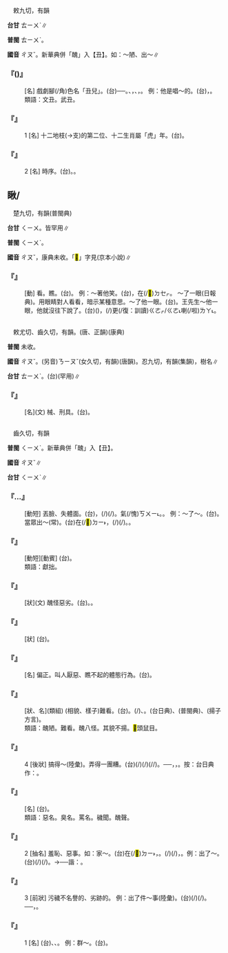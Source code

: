 
=={{ruby|丑|ㄔㄡˇ}}==

　敕九切，有韻

'''台甘''' <rt>ㄊㄧㄨˋ</rt>∥

'''普閩''' <rt>ㄊㄧㄨˋ</rt>。

'''國音''' <rt>ㄔㄡˇ</rt>。新華典併「醜」入【丑】。如：～陋、出～∥

    

==='''『{{ruby|丑|ㄔㄡˇ}}({{ruby|兒|ㄦ}})』'''===
: [名] 戲劇腳(/角)色名「丑{{ruby|角|ㄐㄩㄝˊ}}兒」。(台){{ruby|搬|ㄅㄨㆩ}}{{ruby|戲|ㄏㄧ˪}}{{ruby|丌|ㆤ}}{{ruby|腳|ㄍㄧㄜㆷ}}{{ruby|數|ㄒㄧㄠ˪}}──{{ruby|小|ㄒㄧㄠˋ}}{{ruby|丑|ㄊㄧㄨˋ}}{{ruby|仔|ㄚ}}。{{ruby|做|ㄗㄨㆤ˪/ㄗㄜ˪}}{{ruby|滑|ㄍㄨㆵ ͘}}{{ruby|稽|ㄎㆤ}}、{{ruby|幽|ㄧㄨ}}{{ruby|默|ㆠㄧㆤㆶ ͘}}{{ruby|丌|ㆤ}}{{ruby|動|ㄉㆲ˫}}{{ruby|作|ㄗㆦㆶ}}，{{ruby|使|ㄙㄨˋ}}{{ruby|人|ㄌㄤˊ}}{{ruby|愛|ㄞ˪}}{{ruby|笑|ㄑㄧㄜ˪}}、{{ruby|歡|ㄏㄨㆩ}}{{ruby|喜|ㄏㄧˋ}}，{{ruby|是|ㄒㄧ˫}}{{ruby|<mark>&#xffacb;</mark>|ㄗㆤ}}{{ruby|腳|ㄎㄚ}}{{ruby|數|ㄒㄧㄠ˪}}{{ruby|丌|ㆤ}}{{ruby|特|ㄉㄧㆤㆶ ͘}}{{ruby|色|ㄒㄧㆤㆶ}}。 例：他是唱～的。(台){{ruby|伊|ㄧ}}{{ruby|裝|ㄗㆭ}}{{ruby|小|ㄒㄧㄠˋ}}{{ruby|丑|ㄊㄧㄨˋ}}，{{ruby|做|ㄗㄨㆤ˪/ㄗㄜ˪}}{{ruby|小|ㄒㄧㄠˋ}}{{ruby|丑|ㄊㄧㄨˋ}}{{ruby|仔|ㄚ}}{{ruby|丌|ㆤ}}。
:類語：文丑。武丑。
:
    

==='''『{{ruby|丑|ㄔㄡˇ}}』'''===
:1  [名] 十二地枝(→支)的第二位、十二生肖屬「虎」年。(台){{ruby|丑|ㄊㄧㄨˋ}}。
    

==='''『{{ruby|丑|ㄔㄡˇ}}』'''===
:2  [名] 時序。(台){{ruby|半|ㄅㄨㆩ˪}}{{ruby|暝|ㄇㄧˊ/ㄇㆤˊ}}{{ruby|過|ㄍㆤ˪/ㄍㄨㆤ˪}}{{ruby|一|ㄐㄧㆵ ͘}}{{ruby|點|ㄉㄧㆰˋ}}{{ruby|至|ㄐㄧ˪}}{{ruby|三|ㄙㆩ}}{{ruby|點|ㄉㄧㆰˋ}}。{{ruby|一|ㄐㄧㆵ ͘}}{{ruby|日|ㆢㄧㆵ ͘/ㄌㄧㆵ ͘}}{{ruby|分|ㄏㄨㄣ}}{{ruby|十|ㄗㄚㆴ ͘}}{{ruby|二|ㄌㄧ˫/ㆢㄧ˫}}{{ruby|時|ㄒㄧˊ}}{{ruby|刻|ㄎㄧㆤㆶ}}{{ruby|丌|ㆤ}}{{ruby|第|ㄉㆤ˫}}{{ruby|二|ㆢㄧ˫/ㄌㄧ˫}}{{ruby|刻|ㄎㄧㆤㆶ}}。
    

==瞅/{{ruby|<mark>&#xf9ecf;</mark>|ㄔㄡˇ}}==

　楚九切，有韻(普閩典)

'''台甘''' <rt>ㄑㄧㄨ</rt>{{ruby|。|ㄗㆦˋ}}。皆罕用∥

'''普閩''' <rt>ㄑㄧㄨˋ</rt>。

'''國音''' <rt>ㄔㄡˇ</rt>，康典未收。「<mark>&#xf9ecf;</mark>」字見(京本小說)∥

    

==='''『{{ruby|瞅|ㄔㄡˇ}}』'''===
: [動] 看。瞧。(台){{ruby|看|ㄎㄨㆩ˪}}。 例：～著他笑。(台){{ruby|掠|ㄌㄧㄚㆷ ͘}}{{ruby|伊|ㄧ}}{{ruby|看|ㄎㄨㆩ˪}}，{{ruby|那|ㄋㄚˋ}}在(/<mark>&#xf9549;</mark>)<rt>ㄉㆤㆷ</rt>{{ruby|笑|ㄑㄧㄜ˪}}。 ～了一眼(日報典)。用眼睛對人看看，暗示某種意思。～了他一眼。(台){{ruby|掠|ㄌㄧㄚㆷ ͘}}{{ruby|伊|ㄧ}}{{ruby|看|ㄎㄨㆩ˪}}{{ruby|一|ㄐㄧㆵ ͘}}{{ruby|下|·ㆤ˫}}。王先生～他一眼，他就沒往下說了。(台){{ruby|王|ㆲˊ}}{{ruby|先|ㄒㄧㄢ˪}}{{ruby|生|·ㄒㆪ}}{{ruby|/|·ㄙㆥ}}{{ruby|掠|ㄌㄧㄚㆷ ͘}}{{ruby|伊|ㄧ}}{{ruby|看|ㄎㄨㆩ˪}}{{ruby|一|ㄐㄧㆵ ͘}}{{ruby|下|·ㆤ˫}}({{ruby|有|ㄧㄨˋ}}{{ruby|所|ㄙㆦˋ}}{{ruby|暗|ㆰ˪}}{{ruby|示|ㄒㄧ˫}})，{{ruby|伊|ㄧ}}{{ruby|著|ㄉㄧㄜㆷ}}(/{{ruby|都|ㄉㄜ˫}}){{ruby|無|ㆠㄜˊ}}更(/復：訓讀)<rt>ㄍㄜㆷ/ㄍㄜ˪</rt>{{ruby|講|ㄍㆲˋ}}喇(/啦)<rt>ㄌㄚ˪</rt>。
    

=={{ruby|杻|ㄔㄡˇ}}==

　敕尤切、齒久切，有韻。(唐、正韻)(康典)

'''普閩''' 未收。

'''國音''' <rt>ㄔㄡˇ</rt>。(另音)<rt>ㄋㄧㄡˇ</rt>(女久切，有韻)(唐韻)。忍九切，有韻(集韻)，樹名∥

'''台甘''' <rt>ㄊㄧㄨˋ</rt>。(台){{ruby|杻|ㄌㄧㄨˋ}}(罕用)∥

    

==='''『{{ruby|杻|ㄔㄡˇ}}』'''===
: [名](文) 械、刑具。(台){{ruby|刑|ㄏㄧㄥˊ}}{{ruby|罰|ㄏㄨㄚㆵ ͘}}{{ruby|犯|ㄏㄨㄢ˫}}{{ruby|人|ㄌㄤˊ}}{{ruby|丌|ㆤ}}{{ruby|用|ㄧㆲ˫}}{{ruby|具|ㄍㄨ˫}}。
    

=={{ruby|醜|ㄔㄡˇ}}==

　齒久切，有韻

'''普閩''' <rt>ㄑㄧㄨˋ</rt>。新華典併「醜」入【丑】。

'''國音''' <rt>ㄔㄡˇ</rt>∥

'''台甘''' <rt>ㄑㄧㄨˋ</rt>∥

    

==='''『{{ruby|出|ㄔㄨ}}…{{ruby|醜|ㄔㄡˇ}}』'''===
: [動短] 丟臉、失體面。(台){{ruby|做|ㄗㄨㆤ˪/ㄗㄜ˪}}{{ruby|出|ㄘㄨㆵ}}{{ruby|歹|ㄆㄞˋ/ㄆㆮˋ}}{{ruby|看|ㄎㄨㆩ˪}}{{ruby|丌|ㆤ}}{{ruby|行|ㄏㄧㄥˊ}}{{ruby|為|ㄨㄧˊ}}，{{ruby|發|ㄏㄨㄚㆵ}}{{ruby|生|ㄒㄧㄥ}}{{ruby|失|ㄒㄧㆵ}}{{ruby|敗|ㄅㄞ˫}}{{ruby|丌|ㆤ}}{{ruby|載|ㄉㄞ˫}}(/{{ruby|戴|ㄉㄞ˪}}){{ruby|事|ㄐㄧ˪}}(/{{ruby|事|ㄉㄞ˫}}{{ruby|情|ㄐㄧ˪}})。{{ruby|漏|ㄌㄠ˪}}氣(/愧)<rt>ㄎㄨㄧ˪</rt>。{{ruby|被|ㄆㄧ˫}}{{ruby|人|ㄌㄤˊ}}{{ruby|恥|ㄊㄧˋ}}{{ruby|笑|ㄑㄧㄜ˪}}。 例：～了～。(台){{ruby|失|ㄒㄧㆵ}}{{ruby|體|ㄊㆤˋ}}{{ruby|態|ㄊㄞ˪}}。 當眾出～(常)。(台)在(/<mark>&#xf9853;</mark>)<rt>ㄉㄧ˫</rt>{{ruby|眾|ㄐㄧㄥ˪}}{{ruby|人|ㄌㄤˊ}}{{ruby|丌|ㆤ}}{{ruby|面|ㆠㄧㄣ˫}}{{ruby|頭|ㄊㄠˊ}}{{ruby|前|ㄐㄧㄥˊ}}{{ruby|發|ㄏㄨㄚㆵ}}{{ruby|生|ㄒㄧㄥ}}{{ruby|歹|ㄆㄞˋ/ㄆㆮˋ}}{{ruby|看|ㄎㄨㆩ˪}}{{ruby|丌|ㆤ}}{{ruby|行|ㄏㄧㄥˊ}}{{ruby|為|ㄨㄧˊ}}，{{ruby|做|ㄗㄨㆤ˪/ㄗㄜ˪}}{{ruby|出|ㄘㄨㆵ}}{{ruby|失|ㄒㄧㆵ}}{{ruby|態|ㄊㄞ˪}}{{ruby|丌|ㆤ}}{{ruby|載|ㄉㄞ˫}}(/{{ruby|戴|ㄉㄞ˪}}){{ruby|事|ㄐㄧ˪}}(/{{ruby|事|ㄉㄞ˫}}{{ruby|情|ㄐㄧ˪}})。{{ruby|漏|ㄌㄠ˪}}{{ruby|氣|ㄎㄨㄧ˪}}。
    

==='''『{{ruby|獻|ㄒㄧㄢˋ}}{{ruby|醜|ㄔㄡˇ}}』'''===
: [動短][動賓] (台){{ruby|對|ㄉㄨㄧ˪}}{{ruby|人|ㄌㄤˊ}}{{ruby|自|ㄗㄨ˫}}{{ruby|謙|ㄎㄧㆰ}}{{ruby|技|ㄍㄧ˫}}{{ruby|術|ㄙㄨㆵ ͘}}{{ruby|無|ㆠㄜˊ}}{{ruby|好|ㄏㄜˋ}}。
:類語：獻拙。
:
    

==='''『{{ruby|醜|ㄔㄡˇ}}{{ruby|惡|ㄜˋ}}』'''===
: [狀](文) 醜怪惡劣。(台){{ruby|聽|ㄊㄧㆩ}}{{ruby|聞|ㆠㄨㄣ˫}}{{ruby|不|ㆬ˫}}{{ruby|好|ㄏㄜˋ}}。{{ruby|拉|ㄌㄚㆷ}}{{ruby|圾|ㄙㄚㆴ}}{{ruby|鬼|ㄍㄨㄧˋ}}。
    

==='''『{{ruby|獰|ㄋㄧㄥˊ}}{{ruby|醜|ㄔㄡˇ}}』'''===
: [狀] (台){{ruby|面|ㆠㄧㄣ˫}}{{ruby|貌|ㄇㄠ˫}}{{ruby|兇|ㄏㄧㆲ}}{{ruby|惡|ㆦㆶ}}{{ruby|歹|ㄆㄞˋ/ㄆㆮˋ}}{{ruby|看|ㄎㄨㆩ˪}}。
    

==='''『{{ruby|醜|ㄔㄡˇ}}{{ruby|態|ㄊㄞˋ}}』'''===
: [名] 偏正。叫人厭惡、瞧不起的體態行為。(台){{ruby|歹|ㄆㄞˋ/ㄆㆮˋ}}{{ruby|看|ㄎㄨㆩ˪}}{{ruby|相|ㄒㄧㆧ˪/ㄒㄧㆫ˪}}{{ruby|丌|ㆤ}}{{ruby|表|ㄅㄧㄠˋ}}{{ruby|現|ㄏㄧㄢ˫}}。
    

==='''『{{ruby|醜|ㄔㄡˇ}}{{ruby|陋|ㄌㄡˋ}}』'''===
: [狀、名](類組) (相貌、樣子)難看。(台){{ruby|歹|ㄆㄞˋ/ㄆㆮˋ}}{{ruby|看|ㄎㄨㆩ˪}}{{ruby|相|ㄒㄧㆧ˪/ㄒㄧㆫ˪}}。{{ruby|生|ㄒㆪ/ㄙㆥ}}{{ruby|成|ㄐㄧㆩˊ}}(/{{ruby|生|ㄒㆪ/ㄙㆥ}}{{ruby|做|ㄗㄨㆤ˪/ㄗㄜ˪}}){{ruby|<mark>&#xffb4e;</mark>|ㆠㄞˋ}}、{{ruby|無|ㆠㄜˊ}}{{ruby|<mark>&#xffad0;</mark>|ㄙㄨㄧˋ}}。{{ruby|怯|ㄎㄧㄚㆴ}}{{ruby|勢|ㄒㄧ˪}}(台日典)、{{ruby|<mark>&#xf9157;</mark>|ㄎㄧㄚㆴ}}{{ruby|勢|ㄒㄧ˪}}(普閩典)、{{ruby|挾|ㄎㄧㄚㆴ}}{{ruby|斯|ㄒㄧ}}(揚子方言)。
:類語：醜陋。難看。醜八怪。其貌不揚。<mark>&#xffb5f;</mark>頭鼠目。
:
    

==='''『{{ruby|醜|ㄔㄡˇ}}』'''===
:4  [後狀] 搞得～(陸彙)。弄得一團糟。(台){{ruby|載|ㄉㄞ˫}}(/{{ruby|戴|ㄉㄞ˪}}){{ruby|事|ㄐㄧ˪}}(/{{ruby|事|ㄉㄞ˫}}{{ruby|情|ㄐㄧ˪}}){{ruby|<mark>&#xf8e78;</mark>|ㄅㆪ˪}}{{ruby|到|ㄍㄚㆷ}}{{ruby|正|ㄐㄧㆩ}}(/{{ruby|誠|ㄐㄧㆩˊ}}/{{ruby|情|ㄐㄧㆩˊ}}){{ruby|<mark>&#xffb4e;</mark>|ㆠㄞˋ}}。──{{ruby|失|ㄒㄧㆵ}}{{ruby|敗|ㄅㄞ˫}}{{ruby|去|ㄎㄧ˪}}，{{ruby|漏|ㄌㄠ˪}}{{ruby|屎|ㄙㄞˋ}}{{ruby|尾|ㆠㄨㆤˋ/ㆠㆤˋ}}{{ruby|去|ㄎㄧ˪}}，{{ruby|凹|ㄋㄚㆷ}}{{ruby|鼻|ㄆㆪ˫}}{{ruby|去|ㄎㄧ˪}}。按：台日典作：{{ruby|漏|ㄌㄠ˪}}{{ruby|屎|ㄙㄞˋ}}{{ruby|馬|ㆠㆤˋ}}。
    

==='''『{{ruby|醜|ㄔㄡˇ}}{{ruby|名|ㄇㄧㄥˊ}}』'''===
: [名] (台){{ruby|歹|ㄆㆮˋ/ㄆㄞˋ}}{{ruby|名|ㄇㄧㄚˊ}}{{ruby|聲|ㄒㄧㆩ}}。
:類語：惡名。臭名。罵名。穢聞。醜聲。
:
    

==='''『{{ruby|醜|ㄔㄡˇ}}』'''===
:2  [抽名] 羞恥、惡事。如：家～。(台){{ruby|發|ㄏㄨㄚㆵ}}{{ruby|生|ㄒㄧㄥ}}在(/<mark>&#xf9853;</mark>)<rt>ㄉㄧ˫</rt>{{ruby|厝|ㄘㄨ˪}}{{ruby|內|ㄌㄞ˫}}{{ruby|丌|ㆤ}}{{ruby|見|ㄍㄧㄣ˪/ㄍㄧㄢ˪}}{{ruby|笑|ㄒㄧㄠ˪}}{{ruby|事|ㄉㄞ˫}}，{{ruby|惡|ㄆㄞˋ}}{{ruby|事|ㄉㄞ˫}}。{{ruby|<mark>&#xffa45;</mark>|ㆠㆤ˫/ㆠㄨㆤ˫}}{{ruby|得|ㄉㄧㆵ}}{{ruby|見|ㄍㆪ˪/ㄍㄧㄢ˪}}{{ruby|眾|ㄐㄧㄥ˪}}{{ruby|丌|ㆤ}}{{ruby|載|ㄉㄞ˫}}(/{{ruby|戴|ㄉㄞ˪}}){{ruby|事|ㄐㄧ˪}}(/{{ruby|事|ㄉㄞ˫}}{{ruby|情|ㄐㄧ˪}})，{{ruby|恥|ㄊㄧˋ}}{{ruby|辱|ㆢㄧㆦㆶ ͘/ㄌㄧㆦㆶ ͘}}。例：出了～。(台){{ruby|發|ㄏㄨㄚㆵ}}{{ruby|生|ㄒㄧㄥ}}{{ruby|被|ㄏㆦ˫}}{{ruby|人|ㄌㄤˊ}}{{ruby|恥|ㄊㄧˋ}}{{ruby|笑|ㄑㄧㄜ˪}}{{ruby|丌|ㆤ}}{{ruby|載|ㄉㄞ˫}}(/{{ruby|戴|ㄉㄞ˪}}){{ruby|事|ㄐㄧ˪}}(/{{ruby|事|ㄉㄞ˫}}{{ruby|情|ㄐㄧ˪}})。→{{ruby|漏|ㄌㄠ˪}}{{ruby|氣|ㄎㄨㄧ˪}}──諧：{{ruby|漏|ㄌㄠ˪}}{{ruby|愧|ㄎㄨㄧ˪}}。
    

==='''『{{ruby|醜|ㄔㄡˇ}}』'''===
:3  [前狀] 污穢不名譽的、劣跡的。 例：出了件～事(陸彙)。(台){{ruby|發|ㄏㄨㄚㆵ}}{{ruby|生|ㄒㄧㄥ}}{{ruby|一|ㄐㄧㆵ ͘}}{{ruby|件|ㄍㄧㆩ˫}}{{ruby|歹|ㄆㄞˋ/ㄆㆮˋ}}{{ruby|風|ㄏㆲ}}{{ruby|聲|ㄒㄧㆩ}}{{ruby|丌|ㆤ}}{{ruby|載|ㄉㄞ˫}}(/{{ruby|戴|ㄉㄞ˪}}){{ruby|事|ㄐㄧ˪}}(/{{ruby|事|ㄉㄞ˫}}{{ruby|情|ㄐㄧ˪}})。──{{ruby|政|ㄐㄧㄥ˪}}{{ruby|界|ㄍㄞ˪}}{{ruby|丌|ㆤ}}{{ruby|賄|ㄏㄨㆤˋ}}{{ruby|賂|ㄌㆦ˫}}{{ruby|事|ㄙㄨ˫}}{{ruby|件|ㄍㄧㆩ˫}}，{{ruby|男|ㄌㆰˊ}}{{ruby|女|ㄌㄧˋ/ㄌㄨˋ}}{{ruby|間|ㄍㄢ}}{{ruby|不|ㄅㄨㆵ}}{{ruby|正|ㄐㄧㄥ˪}}{{ruby|常|ㄒㄧㆲˊ}}{{ruby|丌|ㆤ}}{{ruby|緋|ㄏㄨㄧ}}{{ruby|聞|ㆠㄨㄣˊ}}{{ruby|等|ㄉㄧㄥˋ}}。
    

==='''『{{ruby|醜|ㄔㄡˇ}}』'''===
:1  [名] (台){{ruby|指|ㄐㄧˋ}}{{ruby|小|ㄒㄧㄠˋ}}{{ruby|人|ㆢㄧㄣˊ/ㄌㄧㄣˊ}}、{{ruby|歹|ㄆㄞˋ/ㄆㆮˋ}}{{ruby|人|ㄌㄤˊ}}、{{ruby|惡|ㆦㆶ}}{{ruby|人|ㄌㄤˊ}}。 例：群～。(台){{ruby|一|ㄐㄧㆵ ͘}}{{ruby|大|ㄉㄨㄚ˫}}{{ruby|陣|ㄉㄧㄣ˫}}{{ruby|丌|ㆤ}}{{ruby|歹|ㄆㆮˋ/ㄆㄞˋ}}{{ruby|人|ㄌㄤˊ}}。
    
